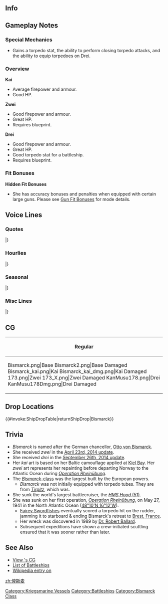 ==Info==
{{KanmusuInfo|ID=171}}
{{KanmusuInfo|ID=172}}
{{KanmusuInfo|ID=173}}
{{KanmusuInfo|ID=178}}

==Gameplay Notes==
===Special Mechanics===
* Gains a torpedo stat, the ability to perform closing torpedo attacks, and the ability to equip torpedoes on Drei.

===Overview===
'''Kai'''
* Average firepower and armour.
* Good HP. 

'''Zwei'''
* Good firepower and armour.
* Great HP.
* Requires blueprint.

'''Drei'''
* Good firepower and armour.
* Great HP.
* Good torpedo stat for a battleship.
* Requires blueprint.

===Fit Bonuses===
{{:{{BASEPAGENAME}}/Equipment Bonuses}}
'''Hidden Fit Bonuses'''
* She has accuracy bonuses and penalties when equipped with certain large guns. Please see [[Gun Fit Bonuses]] for mode details.

==Voice Lines==
===Quotes===
{{ShipquoteHeader}}
{{ShipquoteKai
|scenario = Intro
|origin = Guten Tag.私はビスマルク型戦艦のネームシップ、ビスマルク。よおく覚えておくのよ。
|translation = Good day. I'm the name ship of the Bismarck-class battleships, Bismarck. Remember it well.
|audio = BismarckZwei-Introduction.ogg
}}
{{ShipquoteKai
|scenario = Library
|origin = ドイツの誇るビスマルク級超弩級戦艦のネームシップ、それが私よ。
ドイツらしい重厚かつ美しいデザインでしょう？いいのよ、もっと褒めても。
この海でも縦横無尽に活躍するわ。期待しなさい！
|translation = I'm the name ship of the Bismarck-class super dreadnoughts that were the pride of Germany.
Don't I have a dignified and beautiful Germanic design? It's fine to praise me more.
I'll do my best all over this sea. Just watch me!
|audio = BismarckZwei-Library.ogg
}} 
{{ShipquoteKai
|scenario = Secretary 1
|origin = Gut.　私、ビスマルクの出番ね。
|translation = Good. It's my turn huh.
|audio = BismarckZwei-Secretary_1.ogg
}}
{{ShipquoteKai
|scenario = Secretary 2
|origin = 気安いわね。どうしたの？
|translation = You're very relaxed. What's going on?
|audio = Bismarck-Secretary_2.ogg
}}
{{ShipquoteKai
|scenario = Secretary 2
|kai2 = yes
|origin = ライン演習作戦かぁ。懐かしいわねぇ。
|translation = Operation Rheinübung huh. This brings back memories.<ref>[https://en.wikipedia.org/wiki/Operation_Rhein%C3%BCbung Operation Rheinübung] was the only operation she participated in and was the mad dash through the British blockade to get to the Atlantic.</ref>
|audio = BismarckZwei-Secretary_2.ogg
}}
{{ShipquoteKai
|scenario = Secretary 3
|origin = 提督、貴方の艦隊は少し規律が緩んでいるようね。私が一から教えてあげるわ。
|translation = Admiral, it seems that your fleet is lacking discipline. I'll need to teach all of you from the basics.
|audio = BismarckZwei-Secretary_3.ogg
}}
{{ShipquoteKai
|scenario = Secretary Idle
|origin = もう～！この私を放置するなんて、あなたも相当偉くなったものね！出撃とか演習とか付き合ってあげたっていいのよ！？
|translation = Jeez~! You must have gotten pretty full of yourself to ignore me like this! Can I go out on sorties or exercises now!?
|audio = Bismarck-Idle.ogg
}}
{{ShipquoteKai
|scenario = Secretary (Married)
|origin = Admiral、何事もあまり頑張り過ぎちゃだめよ。気分転換も、大事なのよ？
|translation = Admiral, it's not good to work so hard on everything. Mental breaks are important too you know?
|audio = BismarckZwei-Wedding_Line.ogg
}}
{{ShipquoteKai
|scenario = Wedding
|origin = Admiral、どうしたの？そんな真剣な表情で…これを私に？…そっ、そう、も、貰ってあげても良いわ。わ、悪いけど、もう返さないわよ？絶対…
|translation = Admiral, what is it? You've got such a serious look on... Is this for me? ...I-I see, I-I gladly accept. T-too bad but I won't give this back alright? Definitely not...
|audio = BismarckZwei-Wedding.ogg
}}
{{ShipquoteKai
|scenario = Player's Score
|origin = どうなの？状況は好転してる？
|translation = What is it? Has the situation changed for the better?
|audio = BismarckZwei-Looking_At_Scores.ogg
}}
{{ShipquoteKai
|scenario = Joining the Fleet
|origin = 戦艦Bismarck、抜錨！出撃するわ！
|translation = Battleship Bismarck, setting sail! I'm sortieing!
|audio = BismarckZwei-Joining_A_Fleet.ogg
}}
{{ShipquoteKai
|scenario = Equipment 1
|origin = 良いわね。Danke.
|translation = This is good. Thank you.
|audio = BismarckZwei-Equipment_1.ogg
}}
{{ShipquoteKai
|scenario = Equipment 2
|origin = Dankeschön!
|translation = Thank you very much!
|audio = BismarckZwei-Equipment_2.ogg
}}
{{ShipquoteKai
|scenario = Equipment 3
|origin = Danke.
|translation = Thank you.
|audio = BismarckZwei-Equipment_3.ogg
}}
{{ShipquoteKai
|scenario = Supply
|origin = ありがとう。これでまた戦えるわ
|translation = My thanks. I can continue to fight with this.
|audio = BismarckZwei-Supply.ogg
}}
{{ShipquoteKai
|scenario = Docking (Minor Damage)
|origin = 少し艤装の修理が必要ね。
|translation = Some equipment repairs are needed.
|audio = BismarckZwei-Docking_Minor.ogg
}}
{{ShipquoteKai
|scenario = Docking (Major Damage)
|origin = ごめんなさい、少し休むわ。後は頼むわね。
|translation = I'm sorry, I need to rest a while. I'll leave the rest to you.
|audio = BismarckZwei-Docking_Major.ogg
}}
{{ShipquoteKai
|scenario = Construction
|origin = 新しい艦が就役したようね。
|translation = It appears that a new ship has been commissioned.
|audio = BismarckZwei-Construction.ogg
}}
{{ShipquoteKai
|scenario = Returning from Sortie
|origin = 作戦終了、艦隊が母港に帰還したわ。
|translation = Operation complete, the fleet has returned to port.
|audio = BismarckZwei-Returning_From_Sortie.ogg
}}
{{ShipquoteKai
|scenario = Starting a Sortie
|origin = Bismarckの戦い、見せてあげるわ！
|translation = I'll show you how I fight!
|audio = BismarckZwei-Starting_A_Sortie.ogg
}}
{{ShipquoteKai
|scenario = Starting a Battle
|origin = 艦隊戦か･･･腕が鳴るわね！
|translation = A fleet battle... I'm itching for a fight!<ref>腕が鳴る - to want to put your skills to use, lit. 'Arms are crying (out)'</ref>
|audio = BismarckZwei-Battle_Start.ogg
}}
{{ShipquoteKai
|scenario = Attack
|origin = さあ、かかってらっしゃい！
|translation = Come on, bring it!
|audio = BismarckZwei-Attack.ogg
}}
{{ShipquoteKai
|scenario = Daytime Spotting/ Night Battle Attack 
|origin = Feuer!
|translation = Fire!
|audio = BismarckZwei-Night_Attack.ogg
}}
{{ShipquoteKai
|scenario = Night Battle
|origin = 逃がさないわよ…甘く見ないで！
|translation = I won't let you escape... Don't underestimate me!
|audio = BismarckZwei-Night_Battle.ogg
}}
{{ShipquoteKai
|scenario = MVP
|origin = 私が一番ですって？何言ってるの、あたりまえじゃない。良いのよ？もっと褒めても。
|translation = I am number one? What are you saying, that's just to be expected. Isn't it a good thing? You can praise me more.
|audio = BismarckZwei-MVP.ogg
}}
{{ShipquoteKai
|scenario = Minor Damage 1
|origin = ぐぅっ！
|translation = Guh!
|audio = Bismarck-Minor_Damage_1.ogg
}}
{{ShipquoteKai
|scenario = Minor Damage 1
|kai2 = yes
|origin = もう…！あの忌々しい複葉機を思い出すわね…！
|translation = 	Jeez...! This reminds me of those annoying biplanes...!<ref>[[https://en.wikipedia.org/wiki/Fairey_Swordfish Fairey Swordfishes] led to her sinking by disabling her rudder.</ref>
|audio = BismarckZwei-Minor Damage 1.ogg
}}
{{ShipquoteKai
|scenario = Minor Damage 2
|origin = やるわね･･･！
|translation = 	Now you've done it...!
|audio = Bismarck-Minor_Damage_2.ogg
}}
{{ShipquoteKai
|scenario = Major Damage
|origin = やられた…！舵は！？舵は大丈夫！？…なら、まだやれるわね…これからよ！
|translation = They got me...! The rudder!? Is the rudder alright!? ...Then, I can still fight... Now is the time!<ref>She was disabled after being torpedoed in the rudder by swordfishes from the [https://en.wikipedia.org/wiki/HMS_Ark_Royal_(91) HMS Ark Royal], this allowed the pursuing Royal Navy to catch up and sink her.</ref>
|audio = BismarckZwei-Major_Damage.ogg
}}
{{ShipquoteKai
|scenario = Sunk
|origin = また、ブレスト沖に還るのね…十分に撃ち合ったわ…満足、よ…
|translation = So I've returned to the sea off Brest again... I've fought enough... I'm satisfied...<ref>She was sunk 650km away from Brest.</ref>
|audio = BismarckZwei-Sunk.ogg
}}
|} <references/>
{{clear}}

===Hourlies===
{{ShipquoteHeader | type = hourly}}
{{ShipquoteKai
|scenario = 00:00
|origin = 深夜零時。少し眠いわね。
|translation = 12am. I'm a bit sleepy.
|audio = BismarckKai-Hourly_0000.ogg
}}
{{ShipquoteKai
|scenario = 01:00
|origin = 午前１時。提督、そろそろ寝ないの？
|translation = 1am. Admiral, are you sleeping soon?
|audio = BismarckKai-Hourly_0100.ogg
}}
{{ShipquoteKai
|scenario = 02:00
|origin = 午前２時。ふわぁ～･･･っ、私もさすがに眠いわ･･･
|translation = 2am. *ya~wn*... I'm really sleepy now...
|audio = BismarckKai-Hourly_0200.ogg
}}
{{ShipquoteKai
|scenario = 03:00
|origin = 午前３時。明日ちゃんと起きられるの？朝は時間厳守でお願いね？
|translation = 3am. Can you get up properly tomorrow? Please be on time alright?
|audio = BismarckKai-Hourly_0300.ogg
}}
{{ShipquoteKai
|scenario = 04:00
|origin = 午前４時。私はちょっと仮眠するわ。完徹はお肌に良くないし。
|translation = 4am. I'm going to take a short nap. Staying up all night is bad for my skin.
|audio = BismarckKai-Hourly_0400.ogg
}}
{{ShipquoteKai
|scenario = 05:00
|origin = 朝５時よ。さあ、ピシッと起きて！Guten Morgen!
|translation = It's 5am. Alright, go on and get up! Good morning!
|audio = BismarckKai-Hourly_0500.ogg
}}
{{ShipquoteKai
|scenario = 06:00
|origin = 朝６時。提督、さあ、いろいろ朝のうちに片付けてしまいましょう！
|translation = 6am. Come on, Admiral, let's do some cleaning up this morning!
|audio = BismarckKai-Hourly_0600.ogg
}}
{{ShipquoteKai
|scenario = 07:00
|origin = 午前７時。提督、朝食の時間よ。私には何をご用意して頂けるの？
|translation = 7am. Admiral, it is time for breakfast. What have you made for me?
|audio = BismarckKai-Hourly_0700.ogg
}}
{{ShipquoteKai
|scenario = 08:00
|origin = 午前８時。提督の作ってくれた朝食もなかなか良いわ。日本式も悪くないわね。
|translation = 8am. The breakfast you made is pretty good, Admiral. Japanese-style isn't bad.
|audio = BismarckKai-Hourly_0800.ogg
}}
{{ShipquoteKai
|scenario = 09:00 
|origin = 午前９時。さあ、今日も通商破壊戦に繰り出しましょう！･･･え、違うの？
|translation = 9am. Now, let's go commerce raiding today too! ...Eh, we're not?<ref>Her main purpose was to raid British shipping.</ref>
|audio = BismarckKai-Hourly_0900.ogg
}}
{{ShipquoteKai
|scenario = 10:00
|origin = 午前１０時。金剛？長門？いえ、知らないわ。誰？強いの？
|translation = 10am. Kongou? Nagato? No, I don't know them. Who are they? Are they strong?
|audio = BismarckKai-Hourly_1000.ogg
}}
{{ShipquoteKai
|scenario = 11:00 
|origin = １１時よ。･･･大和クラス？･･･なんか手強い感じはするわね。会ってみたいわ。
|translation = It's 11 o'clock... Yamato-class? ...Somehow that gives off a strong feeling. I'd like to meet her.
|audio = BismarckKai-Hourly_1100.ogg
}}
{{ShipquoteKai
|scenario = 12:00
|origin = １２時を私がお知らせするわね。さあ、お昼を用意してきても良いのよ？
|translation = This is the 12 o'clock announcement. Now, can you go make lunch now?
|audio = BismarckKai-Hourly_1200.ogg
}}
{{ShipquoteKai
|scenario = 13:00 
|origin = 午後１時。あら、見慣れた艦型の駆逐艦もいるのね。あの子たち知ってるわ。
|translation = 1pm. Oh, I see those familiar types of destroyers are here too. I know those girls.<ref>Referring to Z1 and Z3.</ref>
|audio = BismarckKai-Hourly_1300.ogg
}}
{{ShipquoteKai
|scenario = 14:00 
|origin = 午後２時。Sharnもどこかに来ているのかしら。また、会ってみたいわね。
|translation = 2pm. I wonder if Sharn is somewhere here too. I'd like to see her again.<ref>Referring to [https://en.wikipedia.org/wiki/German_battleship_Scharnhorst Scharnhorst].</ref>
|audio =  BismarckKai-Hourly_1400.ogg
}}
{{ShipquoteKai
|scenario = 15:00
|origin = 午後３時よ。甘いものを少し食べたいわね。ねえ提督、聞いてる？
|translation = It's 3pm. I'd like to have a bit of something sweet. Hey Admiral, did you hear me?
|audio = BismarckKai-Hourly_1500.ogg
}}
{{ShipquoteKai
|scenario = 16:00
|origin =午後４時。そろそろ夕方ね。今日の所はこのくらいにしておくの？
|translation = 4pm. It's almost evening huh. Have we already done enough for the day?
|audio = BismarckKai-Hourly_1600.ogg
}}
{{ShipquoteKai
|scenario = 17:00
|origin = 午後５時。はぁ～、今日も疲れたぁ。さあ、一段落したら今日もおしまいにしましょう？
|translation = 5pm. Phew~, today was tiring too. Well, shall we end the day when we've hit a milestone?<ref>一段落 - the point at which one can pause</ref>
|audio = BismarckKai-Hourly_1700.ogg
}}
{{ShipquoteKai
|scenario = 18:00
|origin = 午後６時。そろそろ夕食ね。提督、どんなメニューをお持ち頂けるの？
|translation = 6pm. Almost time for dinner. Admiral, what sort of menu do you have for me?
|audio = BismarckKai-Hourly_1800.ogg
}}
{{ShipquoteKai
|scenario = 19:00
|origin = 午後７時です。提督のSauerkraut、変な味ね。･･･え、これお漬物っていうの？
|translation = It is 7pm. Your sauerkraut tastes strange, Admiral. ...Eh, this is called "tsukemono"? <ref>[https://en.wikipedia.org/wiki/Sauerkraut Sauerkraut] is pickled cabbage & [https://en.wikipedia.org/wiki/Tsukemono tsukemono] is any pickled vegetables.</ref>
|audio = BismarckKai-Hourly_1900.ogg
}}
{{ShipquoteKai
|scenario = 20:00 
|origin = 午後８時。すっかり夜ね･･･。私、お肌に良くないから、夜戦とかしないわよ？
|translation = 8pm. It's totally night now... Could we not night battle since it's bad for my skin?
|audio = BismarckKai-Hourly_2000.ogg
}}
{{ShipquoteKai
|scenario = 21:00
|origin = 夜９時。ふぅ～ん、日本の戦艦ってブリッジが高いのね。あの姉妹、凄いわ。
|translation = 9pm. H~mm, Japanese battleships have such tall bridges. Those sisters sure are something. <ref>The Pagoda Bridges seen on the [[:Category:Fusou Class|''Fusou''-class]] were only present on IJN battleships</ref>
|audio = BismarckKai-Hourly_2100.ogg
}}
{{ShipquoteKai
|scenario = 22:00
|origin = 夜１０時よ。私、そろそろ休ませてもらうわね。
|translation = 	It's 10pm. I'm going to rest soon.
|audio = BismarckKai-Hourly_2200.ogg
}}
{{ShipquoteKai
|scenario = 23:00
|origin = 午後１１時。提督、まだやってるの？Gute Nacht.
|translation = 11pm. Admiral, are you still going to continue? Good night.
|audio = BismarckKai-Hourly_2300.ogg
}}
|} <references/>

{{clear}}

===Seasonal===
{{SeasonalHeaderOld}}
{{SeasonalQuote
|scenario = [[Seasonal/Christmas_2014|Christmas 2014]]
|origin =今年もクリスマスの季節なのね？早いわね。さっ、プレゼント渡していいのよ！
|translation =	Chirstmas is already here this year? That was quick. Then we can exchange presents now!
|audio = Bismarck_christmas2014.ogg
|notes =
}}
{{SeasonalQuote
|scenario = [[Seasonal/New_Year_2015|New Year 2015]]
|origin = 提督！新年も頑張っていきましょう！もちろん私は、いつだって頑張っているわ。
|translation =	Admiral! Let’s do our best in the New Year! Of course, I’m always doing my best.
|audio = Bismarck_New_Years_Day_2016_Sec1.ogg
|notes = 
}}
|}<references/>

{{clear}}

===Misc Lines===
{{SeasonalHeaderOld}}
{{SeasonalQuote
|scenario = [[Summer_2021_Event#Friend_Fleet_Voice_Lines|Summer 2021 Event]]
|origin = へぇ〜、らしくなってきたじゃない？
|translation =	Hmmm, we're back here again?
|audio = Ship_Voice_Bismarck Drei_Summer_2021_Event_Friend_Fleet_1.mp3
|notes =
}}
|}<references/>

{{clear}}

==CG==
{| class="mw-collapsible mw-collapsed wikitable" style="width: 100%;"
!Regular
|-
|<gallery>
Bismarck.png|Base
Bismarck2.png|Base Damaged
Bismarck_kai.png|Kai
Bismarck_kai_dmg.png|Kai Damaged
173.png|Zwei
173_X.png|Zwei Damaged
KanMusu178.png|Drei
KanMusu178Dmg.png|Drei Damaged
</gallery>
|}

== Drop Locations ==
{{#invoke:ShipDropTable|returnShipDrop|Bismarck}}

==Trivia==
* ''Bismarck'' is named after the German chancellor, [[wikipedia:Otto von Bismarck|Otto von Bismarck]].
* She received ''zwei'' in the [[Game Updates/2014/April 23rd|April 23rd, 2014 update]].
* She received ''drei'' in the [[Game Updates/2014/September 26th|September 26th, 2014 update]].
* Her ''kai'' art is based on her Baltic camouflage applied at [[wikipedia:Kiel_Bay|Kiel Bay]]. Her ''zwei'' art represents her repainting before departing Norway to the Atlantic Ocean during ''[[wikipedia:Operation Rheinübung|Operation Rheinübung]]''.
* The [[:Category:Bismarck Class|''Bismarck''-class]] was the largest built by the European powers.
** ''Bismarck'' was not initially equipped with torpedo tubes. They are from [[wikipedia:German_battleship_Tirpitz|''Tirpitz'']], which was.
* She sunk the world's largest battlecruiser, the [[wikipedia:HMS Hood (51)|''HMS Hood'' (51)]].
* She was sunk on her first operation, [[wikipedia:Operation Rheinübung|''Operation Rheinübung'']], on May 27, 1941 in the North Atlantic Ocean ([https://tools.wmflabs.org/geohack/geohack.php?pagename=German_battleship_Bismarck&params=48_10_N_16_12_W_ 48°10'N 16°12'W]).
** [[wikipedia:Fairey_Swordfish|Fairey Swordfishes]] eventually scored a torpedo hit on the rudder, jamming it to starboard & ending Bismarck's retreat to [[wikipedia:Brest,_France|Brest, France]]. 
** Her wreck was discovered in 1989 by [[wikipedia:Robert Ballard|Dr. Robert Ballard]].
** Subsequent expeditions have shown a crew-initiated scuttling ensured that it was sooner rather than later. 

==See Also==
* [[{{PAGENAMEE}}/Gallery|View {{PAGENAMEE}}'s CG]]
* [[List of battleships by upgraded maximum stats|List of Battleships]]
* [[wikipedia:German_battleship_Bismarck|Wikipedia entry on {{PAGENAMEE}}]]

{{shiplist}}

[[zh:俾斯麦]]
[[Category:Kriegsmarine Vessels]]
[[Category:Battleships]]
[[Category:Bismarck Class]]